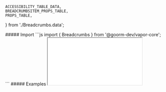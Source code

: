 
    ACCESSIBILITY_TABLE_DATA,
    BREADCRUMBSITEM_PROPS_TABLE,
    PROPS_TABLE,
} from './Breadcrumbs.data';

<MdxLayout>
    <MdxContent title="Import" componentName="Breadcrumbs">
         ##### Import
        <CodeBlock>
            ```js
            import { Breadcrumbs } from '@goorm-dev/vapor-core';
            ```
        </CodeBlock>
    </MdxContent>
    <MdxContent title="Examples" componentName="Breadcrumbs">
        ##### Examples
        <Iframe
            title='Breadcrumbs Example'
            src='/iframe/vapor-core/breadcrumbs'
        />   
    </MdxContent>
    <MdxContent title="Props" componentName="Breadcrumbs">
        ##### Props

        <PropTable props={PROPS_TABLE} target={ Breadcrumbs } />

        ##### Breadcrumbs.Item Props
        <PropTable props={BREADCRUMBSITEM_PROPS_TABLE} target={ Breadcrumbs.Item } />

    </MdxContent>
    <MdxContent>
        ##### Accessibility
        <Accessibility tableData = {ACCESSIBILITY_TABLE_DATA} />
    </MdxContent>

</MdxLayout>
